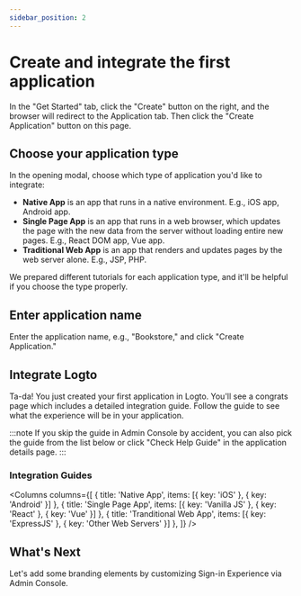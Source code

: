 ```yaml
---
sidebar_position: 2
---
```



# Create and integrate the first application

In the "Get Started" tab, click the "Create" button on the right, and the browser will redirect to the Application tab. Then click the "Create Application" button on this page.

## Choose your application type

In the opening modal, choose which type of application you'd like to integrate:

- **Native App** is an app that runs in a native environment. E.g., iOS app, Android app.
- **Single Page App** is an app that runs in a web browser, which updates the page with the new data from the server without loading entire new pages. E.g., React DOM app, Vue app.
- **Traditional Web App** is an app that renders and updates pages by the web server alone. E.g., JSP, PHP.

We prepared different tutorials for each application type, and it'll be helpful if you choose the type properly.

## Enter application name

Enter the application name, e.g., "Bookstore," and click "Create Application."

## Integrate Logto

Ta-da! You just created your first application in Logto. You'll see a congrats page which includes a detailed integration guide. Follow the guide to see what the experience will be in your application.

:::note
If you skip the guide in Admin Console by accident, you can also pick the guide from the list below or click "Check Help Guide" in the application details page.
:::

### Integration Guides

<Columns columns={[
  { title: 'Native App', items: [{ key: 'iOS' }, { key: 'Android' }] },
  { title: 'Single Page App', items: [{ key: 'Vanilla JS' }, { key: 'React' }, { key: 'Vue' }] },
  { title: 'Tranditional Web App', items: [{ key: 'ExpressJS' }, { key: 'Other Web Servers' }] },
]} />

## What's Next

Let's add some branding elements by customizing Sign-in Experience via Admin Console.
